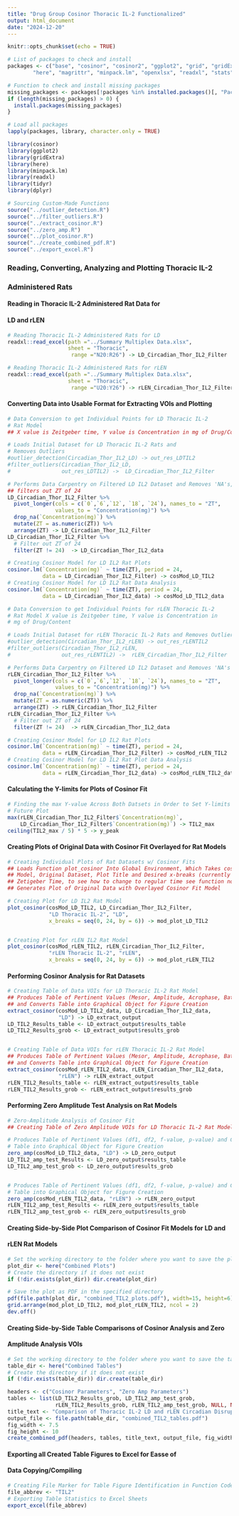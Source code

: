 ```yaml
---
title: "Drug Group Cosinor Thoracic IL-2 Functionalized"
output: html_document
date: "2024-12-20"
---
```


```r
knitr::opts_chunk$set(echo = TRUE)

# List of packages to check and install
packages <- c("base", "cosinor", "cosinor2", "ggplot2", "grid", "gridExtra",
        "here", "magrittr", "minpack.lm", "openxlsx", "readxl", "stats", "tidyr", "dplyr")

# Function to check and install missing packages
missing_packages <- packages[!packages %in% installed.packages()[, "Package"]]
if (length(missing_packages) > 0) {
  install.packages(missing_packages)
}

# Load all packages
lapply(packages, library, character.only = TRUE)

library(cosinor)
library(ggplot2)
library(gridExtra)
library(here)
library(minpack.lm)
library(readxl)
library(tidyr)
library(dplyr)
```


```r
# Sourcing Custom-Made Functions
source("../outlier_detection.R")
source("../filter_outliers.R")
source("../extract_cosinor.R")
source("../zero_amp.R")
source("../plot_cosinor.R")
source("../create_combined_pdf.R")
source("../export_excel.R")
```


### Reading, Converting, Analyzing and Plotting Thoracic IL-2 
### Administered Rats 
#### Reading in Thoracic IL-2 Administered Rat Data for 
#### LD and rLEN
```r
# Reading Thoracic IL-2 Administered Rats for LD
readxl::read_excel(path ="../Summary Multiplex Data.xlsx",
                   sheet = "Thoracic",
                    range ="N20:R26") -> LD_Circadian_Thor_IL2_Filter

# Reading Thoracic IL-2 Administered Rats for rLEN
readxl::read_excel(path ="../Summary Multiplex Data.xlsx",
                   sheet = "Thoracic",
                    range ="U20:Y26") -> rLEN_Circadian_Thor_IL2_Filter
```


#### Converting Data into Usable Format for Extracting VOIs and Plotting
```r
# Data Conversion to get Individual Points for LD Thoracic IL-2 
# Rat Model
## X value is Zeitgeber time, Y value is Concentration in mg of Drug/Content

# Loads Initial Dataset for LD Thoracic IL-2 Rats and 
# Removes Outliers
#outlier_detection(Circadian_Thor_IL2_LD) -> out_res_LDTIL2
#filter_outliers(Circadian_Thor_IL2_LD, 
#                out_res_LDTIL2) ->  LD_Circadian_Thor_IL2_Filter

# Performs Data Carpentry on Filtered LD IL2 Dataset and Removes 'NA's,
## filters out ZT of 24
LD_Circadian_Thor_IL2_Filter %>%
  pivot_longer(cols = c(`0`,`6`,`12`, `18`, `24`), names_to = "ZT", 
               values_to = "Concentration(mg)") %>%
  drop_na(`Concentration(mg)`) %>%
  mutate(ZT = as.numeric(ZT)) %>%
  arrange(ZT) -> LD_Circadian_Thor_IL2_Filter
LD_Circadian_Thor_IL2_Filter %>%
  # Filter out ZT of 24
  filter(ZT != 24)  -> LD_Circadian_Thor_IL2_data

# Creating Cosinor Model for LD IL2 Rat Plots
cosinor.lm(`Concentration(mg)` ~ time(ZT), period = 24,
           data = LD_Circadian_Thor_IL2_Filter) -> cosMod_LD_TIL2
# Creating Cosinor Model for LD IL2 Rat Data Analysis
cosinor.lm(`Concentration(mg)` ~ time(ZT), period = 24,
           data = LD_Circadian_Thor_IL2_data) -> cosMod_LD_TIL2_data
```

```r
# Data Conversion to get Individual Points for rLEN Thoracic IL-2 
# Rat Model X value is Zeitgeber time, Y value is Concentration in 
# mg of Drug/Content

# Loads Initial Dataset for rLEN Thoracic IL-2 Rats and Removes Outliers
#outlier_detection(Circadian_Thor_IL2_rLEN) -> out_res_rLENTIL2
#filter_outliers(Circadian_Thor_IL2_rLEN, 
#                out_res_rLENTIL2) ->  rLEN_Circadian_Thor_IL2_Filter

# Performs Data Carpentry on Filtered LD IL2 Dataset and Removes 'NA's
rLEN_Circadian_Thor_IL2_Filter %>%
  pivot_longer(cols = c(`0`,`6`,`12`, `18`, `24`), names_to = "ZT", 
               values_to = "Concentration(mg)") %>%
  drop_na(`Concentration(mg)`) %>%
  mutate(ZT = as.numeric(ZT)) %>%
  arrange(ZT) -> rLEN_Circadian_Thor_IL2_Filter
rLEN_Circadian_Thor_IL2_Filter %>%
  # Filter out ZT of 24
  filter(ZT != 24)  -> rLEN_Circadian_Thor_IL2_data

# Creating Cosinor Model for LD IL2 Rat Plots
cosinor.lm(`Concentration(mg)` ~ time(ZT), period = 24,
           data = rLEN_Circadian_Thor_IL2_Filter) -> cosMod_rLEN_TIL2
# Creating Cosinor Model for LD IL2 Rat Plot Data Analysis
cosinor.lm(`Concentration(mg)` ~ time(ZT), period = 24,
           data = rLEN_Circadian_Thor_IL2_data) -> cosMod_rLEN_TIL2_data
```


#### Calculating the Y-limits for Plots of Cosinor Fit
```r
# Finding the max Y-value Across Both Datsets in Order to Set Y-limits of 
# Future Plot
max(rLEN_Circadian_Thor_IL2_Filter$`Concentration(mg)`, 
    LD_Circadian_Thor_IL2_Filter$`Concentration(mg)`) -> TIL2_max
ceiling(TIL2_max / 5) * 5 -> y_peak
```


#### Creating Plots of Original Data with Cosinor Fit Overlayed for Rat Models
```r
# Creating Individual Plots of Rat Datasets w/ Cosinor Fits
## Loads Function plot_cosinor Into Global Environment, Which Takes cosMod 
## Model, Original Dataset, Plot Title and Desired x-breaks (currently set for
## Zetigeber Time, to see how to change to regular time see function notes) and
## Generates Plot of Original Data with Overlayed Cosinor Fit Model

# Creating Plot for LD IL2 Rat Model
plot_cosinor(cosMod_LD_TIL2, LD_Circadian_Thor_IL2_Filter, 
             "LD Thoracic IL-2", "LD",
             x_breaks = seq(0, 24, by = 6)) -> mod_plot_LD_TIL2


# Creating Plot for rLEN IL2 Rat Model
plot_cosinor(cosMod_rLEN_TIL2, rLEN_Circadian_Thor_IL2_Filter, 
             "rLEN Thoracic IL-2", "rLEN",
             x_breaks = seq(0, 24, by = 6)) -> mod_plot_rLEN_TIL2
```


#### Performing Cosinor Analysis for Rat Datasets
```r
# Creating Table of Data VOIs for LD Thoracic IL-2 Rat Model
## Produces Table of Pertinent Values (Mesor, Amplitude, Acrophase, Bathyphase)
## and Converts Table into Graphical Object for Figure Creation
extract_cosinor(cosMod_LD_TIL2_data, LD_Circadian_Thor_IL2_data,
                "LD") -> LD_extract_output
LD_TIL2_Results_table <- LD_extract_output$results_table
LD_TIL2_Results_grob <- LD_extract_output$results_grob


# Creating Table of Data VOIs for rLEN Thoracic IL-2 Rat Model
## Produces Table of Pertinent Values (Mesor, Amplitude, Acrophase, Bathyphase)
## and Converts Table into Graphical Object for Figure Creation
extract_cosinor(cosMod_rLEN_TIL2_data, rLEN_Circadian_Thor_IL2_data,
                "rLEN") -> rLEN_extract_output
rLEN_TIL2_Results_table <- rLEN_extract_output$results_table
rLEN_TIL2_Results_grob <- rLEN_extract_output$results_grob
```


#### Performing Zero Amplitude Test Analysis on Rat Models
```r
# Zero-Amplitude Analysis of Cosinor Fit
## Creating Table of Zero Amplitude VOIs for LD Thoracic IL-2 Rat Model

# Produces Table of Pertinent Values (df1, df2, f-value, p-value) and Converts 
# Table into Graphical Object for Figure Creation
zero_amp(cosMod_LD_TIL2_data, "LD") -> LD_zero_output
LD_TIL2_amp_test_Results <- LD_zero_output$results_table
LD_TIL2_amp_test_grob <- LD_zero_output$results_grob


# Produces Table of Pertinent Values (df1, df2, f-value, p-value) and Converts 
# Table into Graphical Object for Figure Creation
zero_amp(cosMod_rLEN_TIL2_data, "rLEN") -> rLEN_zero_output
rLEN_TIL2_amp_test_Results <- rLEN_zero_output$results_table
rLEN_TIL2_amp_test_grob <- rLEN_zero_output$results_grob
```


#### Creating Side-by-Side Plot Comparison of Cosinor Fit Models for LD and 
#### rLEN Rat Models
```r
# Set the working directory to the folder where you want to save the plot
plot_dir <- here("Combined Plots")
# Create the directory if it does not exist
if (!dir.exists(plot_dir)) dir.create(plot_dir)  

# Save the plot as PDF in the specified directory
pdf(file.path(plot_dir, "combined_TIL2_plots.pdf"), width=15, height=6)
grid.arrange(mod_plot_LD_TIL2, mod_plot_rLEN_TIL2, ncol = 2)
dev.off()
```


#### Creating Side-by-Side Table Comparisons of Cosinor Analysis and Zero
#### Amplitude Analysis VOIs
```r
# Set the working directory to the folder where you want to save the tables
table_dir <- here("Combined Tables")
# Create the directory if it does not exist
if (!dir.exists(table_dir)) dir.create(table_dir)  

headers <- c("Cosinor Parameters", "Zero Amp Parameters")
tables <- list(LD_TIL2_Results_grob, LD_TIL2_amp_test_grob, 
               rLEN_TIL2_Results_grob, rLEN_TIL2_amp_test_grob, NULL, NULL)
title_text <- "Comparison of Thoracic IL-2 LD and rLEN Circadian Disruption Values"
output_file <- file.path(table_dir, "combined_TIL2_tables.pdf")
fig_width <- 7.5
fig_height <- 10
create_combined_pdf(headers, tables, title_text, output_file, fig_width, fig_height)
```


#### Exporting all Created Table Figures to Excel for Easse of
#### Data Copying/Compiling
```r
# Creating File Marker for Table Figure Identification in Function Code
file_abbrev <- "TIL2"
# Exporting Table Statistics to Excel Sheets
export_excel(file_abbrev)
```